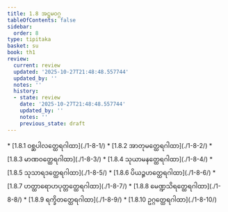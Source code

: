 ```yaml
---
title: 1.8 အဋ္ဌမဝဂ္ဂ
tableOfContents: false
sidebar:
  order: 8
type: tipitaka
basket: su
book: th1
review:
  current: review
  updated: '2025-10-27T21:48:48.557744'
  updated_by: ''
  notes: ''
  history:
  - state: review
    date: '2025-10-27T21:48:48.557744'
    updated_by: ''
    notes: ''
    previous_state: draft
---
```



<ReviewStatus review={frontmatter.review} showDetails={true} />

<HypothesisAnnotation frontmatter={frontmatter} />

<DynamicBreadcrumb />



<TableOfContents book="th1" section="1.8">
* [1.8.1 ဝစ္ဆပါလတ္ထေရဂါထာ](./1-8-1/)
* [1.8.2 အာတုမတ္ထေရဂါထာ](./1-8-2/)
* [1.8.3 မာဏဝတ္ထေရဂါထာ](./1-8-3/)
* [1.8.4 သုယာမနတ္ထေရဂါထာ](./1-8-4/)
* [1.8.5 သုသာရဒတ္ထေရဂါထာ](./1-8-5/)
* [1.8.6 ပိယဉ္ဇဟတ္ထေရဂါထာ](./1-8-6/)
* [1.8.7 ဟတ္ထာရောဟပုတ္တတ္ထေရဂါထာ](./1-8-7/)
* [1.8.8 မေဏ္ဍသိရတ္ထေရဂါထာ](./1-8-8/)
* [1.8.9 ရက္ခိတတ္ထေရဂါထာ](./1-8-9/)
* [1.8.10 ဥဂ္ဂတ္ထေရဂါထာ](./1-8-10/)
</TableOfContents>